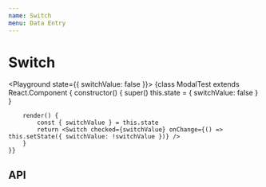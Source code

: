 ```yaml
---
name: Switch
menu: Data Entry
---
```




# Switch
<Playground state={{ switchValue: false }}>
	{class ModalTest extends React.Component {
		constructor() {
      super()
      this.state = { 
				switchValue: false
			}
    }

		render() {
			const { switchValue } = this.state	
			return <Switch checked={switchValue} onChange={() => this.setState({ switchValue: !switchValue })} />
		}
	}}
</Playground>

## API

<Props of={Switch} />
